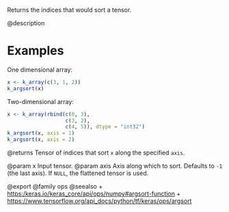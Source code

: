 Returns the indices that would sort a tensor.

@description

# Examples
One dimensional array:
```r
x <- k_array(c(3, 1, 2))
k_argsort(x)
```

Two-dimensional array:
```r
x <- k_array(rbind(c(0, 3),
                   c(3, 2),
                   c(4, 5)), dtype = "int32")
k_argsort(x, axis = 1)
k_argsort(x, axis = 2)
```

@returns
Tensor of indices that sort `x` along the specified `axis`.

@param x Input tensor.
@param axis Axis along which to sort. Defaults to `-1` (the last axis). If
    `NULL`, the flattened tensor is used.

@export
@family ops
@seealso
+ <https:/keras.io/keras_core/api/ops/numpy#argsort-function>
+ <https://www.tensorflow.org/api_docs/python/tf/keras/ops/argsort>
